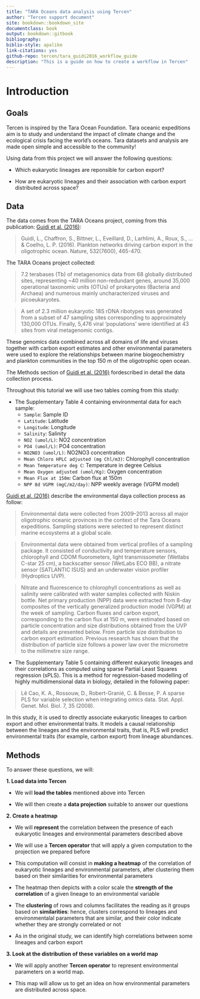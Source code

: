 ```yaml
---
title: "TARA Oceans data analysis using Tercen"
author: "Tercen support document"
site: bookdown::bookdown_site
documentclass: book
output: bookdown::gitbook
bibliography: 
biblio-style: apalike
link-citations: yes
github-repo: tercen/tara_guidi2016_workflow_guide
description: "This is a guide on how to create a workflow in Tercen"
---
```


# Introduction

## Goals {-}

Tercen is inspired by the Tara Ocean Foundation. Tara oceanic expeditions aim is to study and understand the impact of climate change and the ecological crisis facing the world's oceans. Tara datasets and analysis are made open simple and accessible to the community!

Using data from this project we will answer the following questions:

* Which eukaryotic lineages are reponsible for carbon export?

* How are eukaryotic lineages and their association with carbon export distributed across space?

## Data {-}

The data comes from the TARA Oceans project, coming from this publication: [Guidi et al. (2016)](https://www.ncbi.nlm.nih.gov/pmc/articles/PMC4851848/):

> Guidi, L., Chaffron, S., Bittner, L., Eveillard, D., Larhlimi, A., Roux, S., ... & Coelho, L. P. (2016). Plankton networks driving carbon export in the oligotrophic ocean. Nature, 532(7600), 465-470.

The TARA Oceans project collected:

> 7.2 terabases (Tb) of metagenomics data from 68 globally distributed sites, representing ~40 million non-redundant genes, around 35,000 operational taxonomic units (OTUs) of prokaryotes (Bacteria and Archaea) and numerous mainly uncharacterized viruses and picoeukaryotes.

> A set of 2.3 million eukaryotic 18S rDNA ribotypes was generated from a subset of 47 sampling sites corresponding to approximately 130,000 OTUs. Finally, 5,476 viral ‘populations’ were identified at 43 sites from viral metagenomic contigs.

These genomics data combined across all domains of life and viruses together with carbon export estimates and other environmental parameters were used to explore the relationships between marine biogeochemistry and plankton communities in the top 150 m of the oligotrophic open ocean.

The Methods section of [Guidi et al. (2016)](https://www.ncbi.nlm.nih.gov/pmc/articles/PMC4851848/) fordescribed in detail the data collection process.

Throughout this tutorial we will use two tables coming from this study:

* The Supplementary Table 4 containing environmental data for each sample:
  + `Sample`:	Sample ID
  + `Latitude`:	Latitude 
  + `Longitude`:	Longitude
  + `Salinity`:	Salinity 
  + `NO2 (umol/L)`:	NO2 concentration
  + `PO4 (umol/L)`:	PO4 concentration
  + `NO2NO3 (umol/L)`:	NO2NO3 concentration
  + `Mean Chloro HPLC adjusted (mg Chl/m3)`:	Chlorophyll concentration
  + `Mean Temperature deg C`:	Temperature in degree Celsius
  + `Mean Oxygen adjusted (umol/Kg)`:	Oxygen concentration
  + `Mean Flux at 150m`:	Carbon flux at 150m
  + `NPP 8d VGPM (mgC/m2/day)`:	NPP weekly average (VGPM model)

[Guidi et al. (2016)](https://www.ncbi.nlm.nih.gov/pmc/articles/PMC4851848/) describe the environmental daya collection process as follow:

>Environmental data were collected from 2009–2013 across all major oligotrophic oceanic provinces in the context of the Tara Oceans expeditions. Sampling stations were selected to represent distinct marine ecosystems at a global scale.

>Environmental data were obtained from vertical profiles of a sampling package. It consisted of conductivity and temperature sensors, chlorophyll and CDOM fluorometers, light transmissometer (Wetlabs C-star 25 cm), a backscatter sensor (WetLabs ECO BB), a nitrate sensor (SATLANTIC ISUS) and an underwater vision profiler (Hydroptics UVP).

>Nitrate and fluorescence to chlorophyll concentrations as well as salinity were calibrated with water samples collected with Niskin bottle. Net primary production (NPP) data were extracted from 8-day composites of the vertically generalized production model (VGPM) at the week of sampling. Carbon fluxes and carbon export, corresponding to the carbon flux at 150 m, were estimated based on particle concentration and size distributions obtained from the UVP and details are presented below. From particle size distribution to carbon export estimation. Previous research has shown that the distribution of particle size follows a power law over the micrometre to the millimetre size range.

* The Supplementary Table 5 containing different eukaryotic lineages and their correlations as computed using sparse Partial Least Squares regression (sPLS). This is a method for regression-based modelling of highly multidimensional data in biology, detailed in the following paper:

> Lê Cao, K. A., Rossouw, D., Robert-Granié, C. & Besse, P. A sparse PLS for variable selection when integrating omics data. Stat. Appl. Genet. Mol. Biol. 7, 35 (2008).

In this study, it is used to directly associate eukaryotic lineages to carbon export and other environmental traits. It models a causal relationship between the lineages and the environmental traits, that is, PLS will predict environmental traits (for example, carbon export) from lineage abundances.

## Methods {-}

To answer these questions, we will:

**1. Load data into Tercen**

  + We will **load the tables** mentioned above into Tercen
  
  + We will then create a **data projection** suitable to answer our questions

**2. Create a heatmap**

  + We will **represent** the correlation between the presence of each eukaryotic lineages and environmental parameters described above
  
  + We will use a **Tercen operator** that will apply a given computation to the projection we prepared before
  
  + This computation will consist in **making a heatmap** of the correlation of eukaryotic lineages and environmental parameters, after clustering them based on their similarities for environmental parameters

  + The heatmap then depicts with a color scale the **strength of the correlation** of a given lineage to an environmental variable
  
  + The **clustering** of rows and columns facilitates the reading as it groups based on **similarities**: hence, clusters correspond to lineages and environmentalal parameters that are similar, and their color indicate whether they are strongly correlated or not

  + As in the original study, we can identify high correlations between some lineages and carbon export

**3. Look at the distribution of these variables on a world map**

  + We will apply another **Tercen operator** to represent environmental parameters on a world map.
  
  + This map will allow us to get an idea on how environmental parameters are distributed across space.
